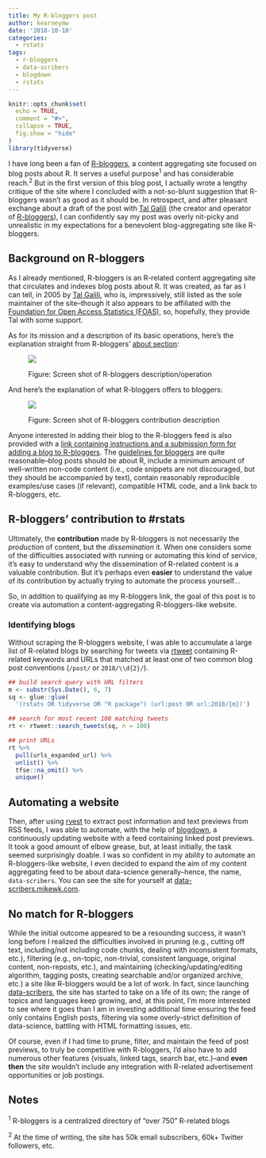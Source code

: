 ```yaml
---
title: My R-bloggers post
author: kearneymw
date: '2018-10-18'
categories:
  - rstats
tags:
  - r-bloggers
  - data-scribers
  - blogdown
  - rstats
---
```


```r
knitr::opts_chunk$set(
  echo = TRUE, 
  comment = "#>", 
  collapse = TRUE,
  fig.show = "hide"
)
library(tidyverse)
```


I have long been a fan of [R-bloggers](https://r-bloggers.com), a content
aggregating site focused on blog posts about R. It serves a useful
purpose<sup>1</sup> and has considerable reach.<sup>2</sup> But in the first
version of this blog post, I actually wrote a lengthy critique of the site where 
I concluded with a not-so-blunt suggestion that R-bloggers wasn't as good as it
should be. In retrospect, and after pleasant exchange about a draft of the post with
[Tal Galili](https://www.r-bloggers.com/author/rlover/) (the creator and 
operator of [R-bloggers](https://www.r-statistics.com/about/)), I can 
confidently say my post was overly nit-picky and unrealistic in my expectations
for a benevolent blog-aggregating site like R-bloggers.

## Background on R-bloggers

As I already mentioned, R-bloggers is an R-related content aggregating site that
circulates and indexes blog posts about R. It was created, as far as I can tell,
in 2005 by [Tal Galili](https://www.r-bloggers.com/author/rlover/), who is, 
impressively, still listed as the sole maintainer of the site–though it also 
appears to be affiliated with the 
[Foundation for Open Access Statistics (FOAS)](http://www.foastat.org/), so, 
hopefully, they provide Tal with some support.

As for its mission and a description of its basic operations, here's the 
explanation straight from R-bloggers' 
[about section](https://www.r-bloggers.com/about/):

<figure> 
<p style="align:center"><img style="max-width:600px" src="/img/r-bloggers-what.png" > </p> 
<figcaption>Figure: Screen shot of R-bloggers description/operation</figcaption> 
</figure>

And here's the explanation of what R-bloggers offers to bloggers:

<figure> 
<p style="align:center"> <img style="max-width:600px" src="/img/r-bloggers-contribution.png" > </p> 
<figcaption>Figure: Screen shot of R-bloggers contribution description</figcaption> 
</figure>

Anyone interested in adding their blog to the R-bloggers feed is also
provided with a [link containing instructions and a submission form for adding
a blog to R-bloggers](https://www.r-bloggers.com/add-your-blog/). The 
[guidelines for bloggers](https://www.r-bloggers.com/add-your-blog/) are
quite reasonable–blog posts should be about R, include a minimum amount of
well-written non-code content (i.e., code snippets are not discouraged, but they
should be accompanied by text), contain reasonably reproducible examples/use 
cases (if relevant), compatible HTML code, and a link back to R-bloggers, etc.

## R-bloggers' contribution to #rstats

Ultimately, the **contribution** made by R-bloggers is not necessarily the *production* of 
content, but the *dissemination* it. When one considers some of the difficulties 
associated with running or automating this kind of service, it's easy to 
understand why the dissemination of R-related content is a valuable contribution.
But it's perhaps even **easier** to understand the value of its contribution by 
actually trying to automate the process yourself...

So, in addition to qualifying as my R-bloggers link, the goal of this post is 
to create via automation a content-aggregating R-bloggers-like website.

### Identifying blogs

Without scraping the R-bloggers website, I was able to accumulate a large list
of R-related blogs by searching for tweets via [rtweet](https://rtweet.info)
containing R-related keywords and URLs that matched at least one of two common
blog post conventions (`/post/` or `2018/\\d{2}/`).

```r
## build search query with URL filters
m <- substr(Sys.Date(), 6, 7)
sq <- glue::glue(
  '(rstats OR tidyverse OR "R package") (url:post OR url:2018/{m})')

## search for most recent 100 matching tweets
rt <- rtweet::search_tweets(sq, n = 100)

## print URLs
rt %>%
  pull(urls_expanded_url) %>%
  unlist() %>%
  tfse::na_omit() %>%
  unique()
```

## Automating a website

Then, after using [rvest](https://rvest.r-lib.org) to extract post information
and text previews from RSS feeds, I was able to automate, with the help of 
[blogdown](https://blogdown.rstudio.com), a continuously updating website with a
feed containing linked post previews. It took a good amount of elbow grease, 
but, at least initially, the task seemed surprisingly doable. I was so confident 
in my ability to automate an R-bloggers-like website, I even decided to expand 
the aim of my content aggregating feed to be about data-science generally–hence, 
the name, `data-scribers`. You can see the site for yourself at 
[data-scribers.mikewk.com](https://data-scribers.mikewk.com). 

## No match for R-bloggers

While the initial outcome appeared to be a resounding success, it wasn't long 
before I realized the difficulties involved in pruning (e.g., cutting off text, 
including/not including code chunks, dealing with inconsistent formats, etc.), 
filtering (e.g., on-topic, non-trivial, consistent language, original content, 
non-reposts, etc.), and maintaining (checking/updating/editing algorithm, 
tagging posts, creating searchable and/or organized archive, etc.) a site like 
R-bloggers would be a lot of work. In fact, since launching 
[data-scribers](https://data-scribers.mikewk.com), the site has started to take 
on a life of its own; the range of topics and languages keep growing, and, at 
this point, I'm more interested to see where it goes than I am in investing 
additional time ensuring the feed only contains English posts, filtering via 
some overly-strict definition of data-science, battling with HTML formatting 
issues, etc.

Of course, even if I had time to prune, filter, and maintain the feed of post 
previews, to truly be competitive with R-bloggers, I'd also have to add numerous
other features (visuals, linked tags, search bar, etc.)–and **even then** the 
site wouldn't include any integration with R-related advertisement opportunities
or job postings.

## Notes

<sup>1</sup> R-bloggers is a centralized directory of "over 750" R-related blogs

<sup>2</sup> At the time of writing, the site has 50k email subscribers, 60k+
Twitter followers, etc.

